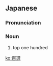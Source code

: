 ==Japanese==
{{ja-kanjitab|ひゃく|せん|yomi=on}}

===Pronunciation===
{{ja-pron|ひゃくせん|y=on}}

===Noun===
{{ja-noun|ひゃくせん}}

# top one hundred

[[ko:百選]]